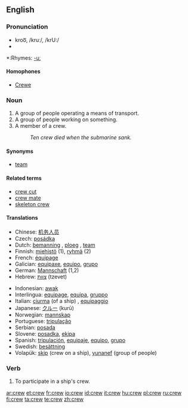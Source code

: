 ==English==

===Pronunciation===
*kroo͞, /kruː/, /krU:/
*{{audio|en-us-crew.ogg|Audio (US)}}

*:Rhymes: [[Rhymes:English:-uː|-uː]]

====Homophones====
*[[Crewe]]

===Noun===
{{en-noun}}

# A group of people operating a means of transport.
# A group of people working on something.
# A member of a crew.
#:''Ten crew died when the submarine sank.''

====Synonyms====
*[[team]]

====Related terms====
*[[crew cut]]
*[[crew mate]]
*[[skeleton crew]]

====Translations====
{{top}}
*Chinese: [[机务人员]]
*Czech: [[posádka]] {{f}}
*Dutch: [[bemanning]] {{f}}, [[ploeg]] {{f}}, [[team]] {{n}}
*Finnish: [[miehistö]] (1), [[ryhmä]] (2)
*French: [[équipage]] {{m}}
*Galician: [[equipaxe]], [[equipo]], [[grupo]]
*German: [[Mannschaft]] {{f}} (1,2)
*Hebrew: [[צוות]] (tzevet) {{m}}
{{mid}}
*Indonesian: [[awak]]
*Interlingua: [[equipage]], [[equipa]], [[gruppo]]
*Italian: [[ciurma]] (of a ship) {{f}}, [[equipaggio]] {{m}}
*Japanese: [[クルー]] (kurū)
*Norwegian: [[mannskap]]
*Portuguese: [[tripulação]]
*Serbian: [[posada]] {{f}}
*Slovene: [[posadka]], [[ekipa]]
*Spanish: [[tripulación]], [[equipaje]], [[equipo]], [[grupo]]
*Swedish: [[besättning]]
*Volapük: [[skip]] (crew on a ship), [[yunanef]] (group of people)
{{bottom}}

===Verb===
{{en-verb}}

# To participate in a ship's crew.

[[ar:crew]]
[[et:crew]]
[[fr:crew]]
[[io:crew]]
[[id:crew]]
[[it:crew]]
[[hu:crew]]
[[pl:crew]]
[[ru:crew]]
[[fi:crew]]
[[ta:crew]]
[[te:crew]]
[[zh:crew]]